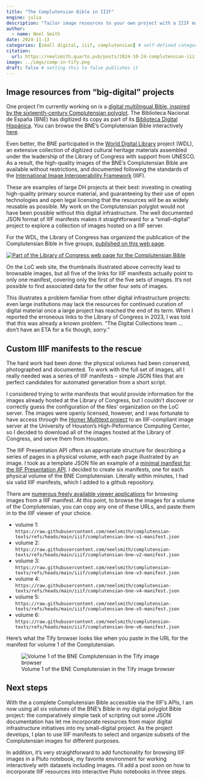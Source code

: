 ```yaml
---
title: "The Complutensian Bible in IIIF"
engine: julia
description: "Tailor image resources to your own project with a IIIF manifest."
author:
  - name: Neel Smith
date: 2024-11-13
categories: [small digital, iiif, complutensian] # self-defined categories
citation: 
  url: https://neelsmith.quarto.pub/posts/2024-10-24-complutensian-iiif/ 
image: ../imgs/comp-in-tify.png
draft: false # setting this to false publishes it
---
```



## Image resources from "big-digital" projects

One project I'm currently working on is a [digital multilingual Bible, inspired by the sixteenth-century Complutensian polyglot](https://neelsmith.quarto.pub/digitalcomplutensian/). The Biblioteca Nacional de España (BNE) has digitized its copy as part of its [Biblioteca Digital Hispánica](https://bdh.bne.es/bnesearch/Inicio.do). You can browse the BNE's Complutensian Bible interactively [here](http://bdh-rd.bne.es/viewer.vm?id=0000050739&page=1).  

Even better, the BNE participated in the [World Digital Library](https://www.loc.gov/collections/world-digital-library/about-this-collection/) project (WDL), an extensive collection of digitized cultural heritage materials assembled under the leadership of the Library of Congress with support from UNESCO. As a result, the high-quality images of the BNE's Complutensian Bible are available without restrictions, and documented following the standards of the [International Image Interoperability Framework](https://iiif.io) (IIIF). 

These are examples of large DH projects at their best: investing in creating high-quality primary source material, and guaranteeing by their use of open technologies and open legal licensing that the resources will be as widely reusable as possible. My work on the Complutensian polyglot would not have been possible without this digital infrastructure. The well documented JSON format of IIIF manifests makes it straightforward for a "small-digital" project to explore a collection of images hosted on a IIIF server.

For the WDL, the Library of Congress has organized the publication of the Complutensian Bible in five groups, [published on this web page](https://www.loc.gov/item/2021666855/).
 


[![Part of the Library of Congress web page for the Complutensian Bible](./LoC.png)](https://www.loc.gov/item/2021666855)

On the LoC web site, the thumbnails illustrated above correctly lead to browsable images, but all five of the links for IIIF manifests actually point to only one manifest, covering only the first of the five sets of images. It's not possible to find associated data for the other four sets of images.

This illustrates a problem familiar from other digital infrastructure projects: even large institutions may lack the resources for continued curation of digital material once a large project has reached the end of its term.  When I reported the erroneous links to the Library of Congress in 2023, I was told that this was already a known problem. "The Digital Collections team ... don't have an ETA for a fix though, sorry."


## Custom IIIF manifests to the rescue

The hard work had been done: the physical volumes had been conserved, photographed and documented. To work with the full set of images, all I really needed was a series of IIIF manifests --  simple JSON files that are perfect candidates for automated generation from a short script.

I considered trying to write manifests that would provide information for the images already hosted at the Library of Congress, but I couldn't discover or correctly guess the configuration of the files' organization on the LoC server.  The images were openly licensed, however, and I was fortunate to have access through the [Homer Multitext project](https://neelsmith.quarto.pub/hmt/) to an IIIF-compliant image server at the University of Houston's High-Peformance Computing Center, so I decided to download all of the images hosted at the Library of Congress, and serve them from Houston.


The IIIF Presentation API offers an appropriate structure for describing a series of pages in a physical volume, with each page illustrated by an image. I took as a template JSON file an example of a [minimal manifest for the IIIF Presentation API](https://iiif.io/api/presentation/3.0/). I decided to create six manifests, one for each physical volume of the BNE Complutensian. Literally within minutes, I had six valid IIIF manifests, which I added to a github repository.

There are [numerous freely available viewer applications](https://iiif.io/get-started/iiif-viewers/) for browsing images from a IIIF manifest. At this point, to browse the images for a volume of the Complutensian, you can copy any one of these URLs, and paste them in to the IIIF viewer of your choice.




- volume 1: `https://raw.githubusercontent.com/neelsmith/complutensian-texts/refs/heads/main/iiif/complutensian-bne-v1-manifest.json`
- volume 2: `https://raw.githubusercontent.com/neelsmith/complutensian-texts/refs/heads/main/iiif/complutensian-bne-v2-manifest.json`
- volume 3: `https://raw.githubusercontent.com/neelsmith/complutensian-texts/refs/heads/main/iiif/complutensian-bne-v3-manifest.json`
- volume 4: `https://raw.githubusercontent.com/neelsmith/complutensian-texts/refs/heads/main/iiif/complutensian-bne-v4-manifest.json`
- volume 5: `https://raw.githubusercontent.com/neelsmith/complutensian-texts/refs/heads/main/iiif/complutensian-bne-v5-manifest.json`
- volume 6: `https://raw.githubusercontent.com/neelsmith/complutensian-texts/refs/heads/main/iiif/complutensian-bne-v6-manifest.json`



Here's what the Tify browser looks like when you paste in the URL for the manifest for volume 1 of the Complutensian.

![Volume 1 of the BNE Complutensian in the Tify image browser](./complutensian-iiif.png)



## Next steps

With the a complete Complutensian Bible accessible via the IIIF's APIs, I am now using all six volumes of the BNE's Bible in my digital polyglot Bible project: the comparatively simple task of scripting out some JSON documentation has let me incorporate resources from major digital infrastructure initiatives into my small-digital project. As the project develops, I plan to use IIIF manifests to select and organize subsets of the Complutensian images for different purposes.

In addition, it's very straightforward to add functionality for browsing IIIF images in a Pluto notebook, my favorite environment for working interactively with datasets including images. I'll add a post soon on how to incorporate IIIF resources into interactive Pluto notebooks in three steps.